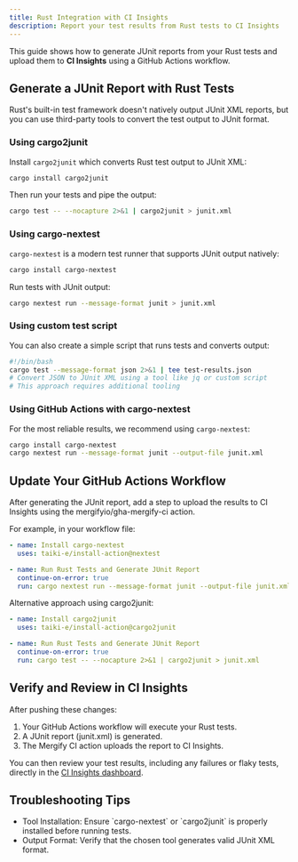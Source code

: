 ```yaml
---
title: Rust Integration with CI Insights
description: Report your test results from Rust tests to CI Insights
---
```



<IntegrationLogo src={rustLogo} alt="Rust logo" />

This guide shows how to generate JUnit reports from your Rust tests and upload
them to **CI Insights** using a GitHub Actions workflow.

## Generate a JUnit Report with Rust Tests

Rust's built-in test framework doesn't natively output JUnit XML reports, but
you can use third-party tools to convert the test output to JUnit format.

### Using cargo2junit

Install `cargo2junit` which converts Rust test output to JUnit XML:

```bash
cargo install cargo2junit
```

Then run your tests and pipe the output:

```bash
cargo test -- --nocapture 2>&1 | cargo2junit > junit.xml
```

### Using cargo-nextest

`cargo-nextest` is a modern test runner that supports JUnit output natively:

```bash
cargo install cargo-nextest
```

Run tests with JUnit output:

```bash
cargo nextest run --message-format junit > junit.xml
```

### Using custom test script

You can also create a simple script that runs tests and converts output:

```bash
#!/bin/bash
cargo test --message-format json 2>&1 | tee test-results.json
# Convert JSON to JUnit XML using a tool like jq or custom script
# This approach requires additional tooling
```

### Using GitHub Actions with cargo-nextest

For the most reliable results, we recommend using `cargo-nextest`:

```bash
cargo install cargo-nextest
cargo nextest run --message-format junit --output-file junit.xml
```

## Update Your GitHub Actions Workflow

<CIInsightsSetupNote />

After generating the JUnit report, add a step to upload the results to CI
Insights using the mergifyio/gha-mergify-ci action.

For example, in your workflow file:

```yaml
- name: Install cargo-nextest
  uses: taiki-e/install-action@nextest

- name: Run Rust Tests and Generate JUnit Report
  continue-on-error: true
  run: cargo nextest run --message-format junit --output-file junit.xml
```

<MergifyCIUploadStep reportPath="junit.xml" />

Alternative approach using cargo2junit:

```yaml
- name: Install cargo2junit
  uses: taiki-e/install-action@cargo2junit

- name: Run Rust Tests and Generate JUnit Report
  continue-on-error: true
  run: cargo test -- --nocapture 2>&1 | cargo2junit > junit.xml
```

<MergifyCIUploadStep reportPath="junit.xml" />
<MergifyCIUploadStepMatrix reportPath="junit.xml" />

<GhaMergifyCiQuarantineSetup />

## Verify and Review in CI Insights

After pushing these changes:

1. Your GitHub Actions workflow will execute your Rust tests.
2. A JUnit report (junit.xml) is generated.
3. The Mergify CI action uploads the report to CI Insights.

You can then review your test results, including any failures or flaky tests,
directly in the [CI Insights
dashboard](https://dashboard.mergify.com/ci-insights/jobs).

## Troubleshooting Tips

<ul>
  <li>Tool Installation: Ensure `cargo-nextest` or `cargo2junit` is properly installed before running tests.</li>
  <li>Output Format: Verify that the chosen tool generates valid JUnit XML format.</li>

  <CommonTroubleshootingTips />
</ul>
